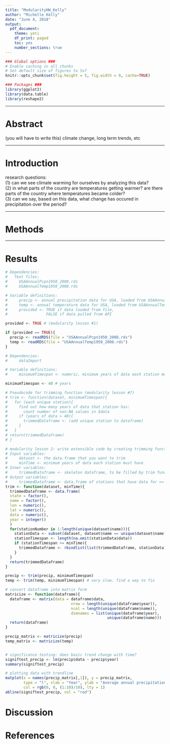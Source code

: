 ```yaml
---
title: "ModularityHW_Kelly"
author: "Michelle Kelly"
date: "June 4, 2018"
output: 
  pdf_document:
    theme: yeti
    df_print: paged
    toc: yes
    number_sections: true
---  
```


<!--R setup chunk (Modularity lesson #8, noting the exact purpose of each Rmd chunk)-->
```r
### Global options ###
# Enable caching in all chunks
# Set default size of figures to 5x7
knitr::opts_chunk$set(fig.height = 5, fig.width = 9, cache=TRUE)

### Packages ###
library(ggplot2)
library(data.table)
library(reshape2)
```

***  

# Abstract  

(you will have to write this) climate change, long term trends, etc  

***  

# Introduction  

research questions:  
(1) can we see climate warming for ourselves by analyzing this data?  
(2) in what parts of the country are temperatures getting warmer? are there parts of the country where temperatures became colder?  
(3) can we say, based on this data, what change has occured in precipitation over the period?  

***

# Methods  

***

# Results  

```r
# Dependencies: 
#   Text files:
#     USAAnnualPcpn1950_2008.rds
#     USAAnnualTemp1950_2008.rds

# Variable definitions: 
#     precip <- annual precipitation data for USA, loaded from USAAnnualPcpn1950_2008.rds
#     temp <- annual temperature data for USA, loaded from USAAnnualTemp1950_2008.rds
#     provided <- TRUE if data loaded from file, 
#                 FALSE if data pulled from API

provided <- TRUE # (modularity lesson #1)

if (provided == TRUE){
  precip <- readRDS(file = "USAAnnualPcpn1950_2008.rds")
  temp <- readRDS(file = "USAAnnualTemp1950_2008.rds")
}
```

```r
# Dependencies:
#     dataImport

# Variable definitions:
#     minimumTimespan <- numeric, minimum years of data each station must have

minimumTimespan <- 40 # years

# Pseudocode for trimming function (modularity lesson #7)
# trim <- function(dataset, minimumTimespan){
#   for (each unique station){
#     find out how many years of data that station has:
#       count number of non-NA values in $data 
#     if (years of data > 40){
#       trimmedDataframe <- (add unique station to dataframe)
#     }
#   }
# return(trimmedDataframe)
# }

# modularity lesson 2: write extensible code by creating trimming function
# Input variables:
#     dataset <- the data.frame that you want to trim
#     minTime <- minimum years of data each station must have
# Inner variables:
#     trimmedDataframe <- skeleton dataframe, to be filled by trim function
# Output variables:
#     trimmedDataframe <- data.frame of stations that have data for >= minTime
trim <- function(dataset, minTime){
  trimmedDataframe <- data.frame(
  state = factor(),
  name = factor(),
  lon = numeric(),
  lat = numeric(),
  data = numeric(),
  year = integer()
  )
  for(stationNumber in 1:length(unique(dataset$name))){
    stationData <- subset(dataset, dataset$name == unique(dataset$name)[stationNumber])
    stationTimespan <- length(na.omit(stationData$data))
    if (stationTimespan >= minTime){
      trimmedDataframe <- rbindlist(list(trimmedDataframe, stationData))
    }
  }
  return(trimmedDataframe)
}

precip <- trim(precip, minimumTimespan)
temp <- trim(temp, minimumTimespan) # very slow. find a way to fix

# convert dataframe into matrix form
matricize <- function(dataframe){
  dataframe <- matrix(data = dataframe$data,
                             nrow = length(unique(dataframe$year)),
                             ncol = length(unique(dataframe$name)),
                             dimnames = list(unique(dataframe$year),
                                             unique(dataframe$name)))
  return(dataframe)
}

precip_matrix <- matricize(precip)
temp_matrix <- matricize(temp)
```

```r

```

```r
# significance testing: does basic trend change with time?
signiftest_precip <- lm(precip$data ~ precip$year)
summary(signiftest_precip)

# plotting data with trendline
matplot(x = names(precip_matrix[,1]), y = precip_matrix, 
        type = "l", xlab = "Year", ylab = "Average annual precipitation, inches",
        col = rgb(0, 0, (1:10)/10), lty = 1)
abline(signiftest_precip, col = "red")
```

# Discussion

# References

